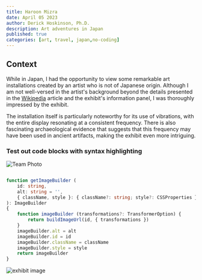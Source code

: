 ```yaml
---
title: Haroon Mizra
date: April 05 2023
author: Derick Hoskinson, Ph.D.
description: Art adventures in Japan
published: true
categories: [art, travel, japan,no-coding]
---
```


## Context


While in Japan, I had the opportunity to view some remarkable art installations created by an artist who is not of Japanese origin. Although I am not well-versed in the artist's background beyond the details presented in the [Wikipedia](https://en.wikipedia.org/wiki/Haroon_Mirza) article and the exhibit's information panel, I was thoroughly impressed by the exhibit.

The installation itself is particularly noteworthy for its use of vibrations, with the entire display resonating at a consistent frequency. There is also fascinating archaeological evidence that suggests that this frequency may have been used in ancient artifacts, making the exhibit even more intriguing.

### Test out code blocks with syntax highlighting
![Team Photo](https://res.cloudinary.com/dch-photo/image/upload/v1692141413/blog_photos_2023/dericktotgp_cosle6.webp "Our Team")
```ts

function getImageBuilder (
    id: string,
    alt: string = '',
    { className, style }: { className?: string; style?: CSSProperties } = {},
): ImageBuilder
{
    function imageBuilder (transformations?: TransformerOption) {
        return buildImageUrl(id, { transformations })
    }
    imageBuilder.alt = alt
    imageBuilder.id = id
    imageBuilder.className = className
    imageBuilder.style = style
    return imageBuilder
}

```

![exhibit image](/exhibit.webp)
